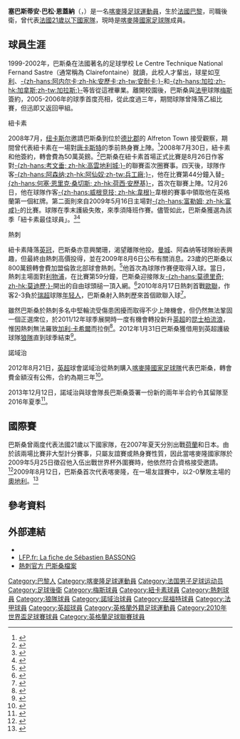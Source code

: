 {{noteTA|G1=足球|G2=英超|G3=FAcup
|T=zh-hans:塞巴斯蒂安·巴松;zh-hk:斯巴斯坦·巴斯桑;zh-tw:塞巴斯蒂安·巴松;
|1=zh-hans:塞巴斯蒂安;zh-hk:斯巴斯坦;zh-tw:塞巴斯蒂安;
|2=zh-hans:巴松;zh-hk:巴斯桑;zh-tw:巴松;
}}
{{Infobox football biography
| name                = 塞巴斯蒂安·巴松<br />''Sébastien Bassong''
| image               = Sébastien Bassong.jpg
| image_size          = 230
| fullname            = Sébastien Aymar Bassong Nguena<ref>{{Cite web|title=Premier League Clubs submit Squad Lists|url=http://www.premierleague.com/content/dam/premierleague/site-content/News/publications/squad-lists/Squad-Lists-September-2012.pdf|publisher=Premier League|format=PDF|page=23|date=4 September 2012|accessdate=26 July 2013|archive-date=2013-03-10|archive-url=https://web.archive.org/web/20130310203125/http://www.premierleague.com/content/dam/premierleague/site-content/News/publications/squad-lists/Squad-Lists-September-2012.pdf|dead-url=no}}</ref>
| birth_date          = {{Birth date and age|1986|7|9|df=y}}
| birth_place         = 法國[[巴黎|巴黎]]
| height              = {{height|m=1.87|precision=0}} <ref>{{cite web|url = http://www.premierleague.com/page/PlayerProfile/0,,12306~41721,00.html|title = Premier League Player Profile|accessdate = 6 April 2011|publisher = Premier League|archive-date = 2012-10-01|archive-url = https://web.archive.org/web/20121001170745/http://www.premierleague.com/page/PlayerProfile/0,,12306~41721,00.html|dead-url = no}}</ref>
| position            = [[後衛_(足球)|後衛]]
| currentclub         = 
| clubnumber          = 
| youthyears1 = 1999–2002 | youthclubs1 = {{link-fr|法国国家足球培训基地|Centre technique national Fernand-Sastre}}
| youthyears2 = 2002–2005 | youthclubs2 = [[梅斯足球俱乐部|梅斯]]
| years1 = 2005–2008 | clubs1 = [[梅斯足球俱乐部|梅斯]]                                                       | caps1 = 79  | goals1 = 1
| years2 = 2008–2009 | clubs2 = [[纽卡斯尔联足球俱乐部|纽卡斯尔联]]                        | caps2 = 30  | goals2 = 0
| years3 = 2009–2012 | clubs3 = [[托特納姆熱刺足球俱樂部|熱刺]]                      | caps3 = 45  | goals3 = 2
| years4 = 2012      | clubs4 = → [[伍尔弗汉普顿流浪足球俱乐部|狼隊]] | caps4 = 9   | goals4 = 0
| years5 = 2012–2017     
| clubs5 = [[诺里奇城足球俱乐部|诺里奇城]]                                
| caps5 = 105 
| goals5 = 4
| years6 = 2014–2015 
| clubs6 = → [[沃特福德足球俱乐部|沃特福德]]
| caps6 = 11  
| goals6 = 0
| nationalyears1 = 2007–2009 | nationalteam1 = [[法國21歲以下國家足球隊|法國U21]] | nationalcaps1 = 2  | nationalgoals1 = 0
| nationalyears2 = 2009–     | nationalteam2 = [[喀麥隆國家足球隊|喀麥隆]]          | nationalcaps2 = 15 | nationalgoals2 = 0
| pcupdate            = 2014年8月24日 (日) 03:12 (UTC)
| ntupdate            = 2012年5月30日
}}

'''塞巴斯蒂安·巴松·恩蓋納'''（{{lang-fr|'''Sébastien Bassong Nguena'''}}，{{bd|1986年|7月9日|catidx=Bassong, Sébastien}}）是一名[[喀麥隆|喀麥隆]][[足球|足球]][[運動員|運動員]]，生於[[法國|法國]][[巴黎|巴黎]]，司職後衛，曾代表[[法國21歲以下國家足球隊|法國21歲以下國家隊]]，現時是[[喀麥隆國家足球隊|喀麥隆國家足球隊]]成員。

== 球員生涯 ==

1999-2002年，巴斯桑在法國著名的足球學校 Le Centre Technique National Fernand Sastre（通常稱為 Clairefontaine）就讀，此校人才輩出，球星如[[蒂埃里·亨利|亨利]]、[[尼古拉·阿内尔卡|-{zh-hans:阿内尔卡;zh-hk:安歷卡;zh-tw:安耐卡;}-]]和[[威廉·加拉斯|-{zh-hans:加拉;zh-hk:加拿斯;zh-tw:加拉斯;}-]]等皆從這裡畢業。離開校園後，巴斯桑與[[法甲|法甲]]球隊[[梅斯足球俱乐部|梅斯]]簽約，2005-2006年的球季首度亮相，從此度過三年，期間球隊曾降落乙組比賽，但迅即又返回甲組。

;紐卡素
2008年7月，[[纽卡斯尔联足球俱乐部|纽卡斯尔]]邀請巴斯桑到位於[[德比郡|德比郡]]的 Alfreton Town 接受觀察，期間曾代表紐卡素在一場對[[唐卡斯特流浪足球俱乐部|唐卡斯特]]的季前熱身賽上陣。<ref>{{cite news| title = Toon Out-Don at Rovers| url = http://www.nufc.premiumtv.co.uk/page/NewsDetail/0,,10278~1351722,00.html| work = Newcastle United Football Club| publisher = nufc.co.uk| date = 26 July 2008| deadurl = yes| archiveurl = https://web.archive.org/web/20080828035538/http://www.nufc.premiumtv.co.uk/page/NewsDetail/0,,10278~1351722,00.html| archivedate = 2008年8月28日}}</ref>2008年7月30日，紐卡素和他簽約，轉會費為50萬英鎊。<ref>{{cite news| title = United agree Defender Fee| url = http://www.nufc.premiumtv.co.uk/page/NewsDetail/0,,10278~1354777,00.html| work = Newcastle United Football Club| publisher = nufc.co.uk| date = 30 July 2008| deadurl = yes| archiveurl = https://web.archive.org/web/20080828051051/http://www.nufc.premiumtv.co.uk/page/NewsDetail/0,,10278~1354777,00.html| archivedate = 2008年8月28日}}</ref>巴斯桑在紐卡素首場正式比賽是8月26日作客對[[考文垂足球俱乐部|-{zh-hans:考文垂; zh-hk:高雲地利城;}-]]的聯賽盃次圈賽事。四天後，球隊作客[[阿森纳足球俱乐部|-{zh-hans:阿森纳;zh-hk:阿仙奴;zh-tw:兵工廠;}-]]，他在比賽第44分鐘入替[[荷西·安歷基·山齊士|-{zh-hans:何塞·恩里克·桑切斯; zh-hk:荷西·安歷基}-]]，首次在聯賽上陣。12月26日，他在球隊作客[[威根竞技足球俱乐部|-{zh-hans:威根竞技; zh-hk:韋根}-]]韋根的賽事中領取他在英格蘭第一個紅牌。第二面則來自2009年5月16日主場對[[富勒姆足球俱樂部|-{zh-hans:富勒姆; zh-hk:富咸}-]]的比賽。球隊在季末護級失敗，來季須降班作賽。儘管如此，巴斯桑獲選為該季「紐卡素最佳球員」。<ref>{{cite news |url=http://www.guardian.co.uk/football/2009/aug/04/sebastien-bassong-fined-wages |title=Newcastle's Sébastien Bassong fined for missing Dundee United trip |work=The Guardian |publisher=guardian.co.uk |author=Louise Taylor |date=4 August 2009 |accessdate=2009-10-23 |archive-date=2009-08-07 |archive-url=https://web.archive.org/web/20090807042825/http://www.guardian.co.uk/football/2009/aug/04/sebastien-bassong-fined-wages }}</ref><ref>{{cite news |url=http://www.guardian.co.uk/football/2009/may/01/alan-shearer-newcastleunited |title=Newcastle messiah struggles to work miracles as injury worries grow |work=The Guardian |publisher=guardian.co.uk |author=Louise Taylor |date=1 May 2009 |accessdate=2009-10-23 |archive-date=2009-05-05 |archive-url=https://web.archive.org/web/20090505070332/http://www.guardian.co.uk/football/2009/may/01/alan-shearer-newcastleunited }}</ref>

;熱刺
紐卡素降落[[英冠|英冠]]，巴斯桑亦意興闌珊，渴望離隊他投。[[曼彻斯特城足球俱乐部|曼城]]、阿森纳等球隊紛表興趣，但最終由熱刺高價投得，並在2009年8月6日公布有關消息。23歲的巴斯桑以800萬鎊轉會費加盟倫敦北部球會熱刺。<ref>{{cite news|title = Bassong quits Newcastle for Spurs|url = http://news.bbc.co.uk/sport1/hi/football/teams/t/tottenham_hotspur/8187526.stm|work = British Broadcasting Corporation|publisher = BBC Sport|date = 6 August 2009|accessdate = 2009-10-23|archive-date = 2021-03-04|archive-url = https://web.archive.org/web/20210304122622/http://news.bbc.co.uk/sport2/hi/football/teams/t/tottenham_hotspur/8187526.stm}}</ref>他首次為球隊作賽便取得入球。當日，熱刺主場面對[[利物浦足球俱乐部|利物浦]]，在比賽第59分鐘，巴斯桑迎接隊友[[卢卡·莫德里奇|-{zh-hans:莫德里奇; zh-hk:莫迪歷;}-]]開出的自由球頭槌一頂入網。<ref>{{cite news |url=http://news.bbc.co.uk/sport1/hi/football/eng_prem/8198253.stm |title=Tottenham 2-1 Liverpool |date=16 August 2009 |work=British Broadcasting Corporation |publisher=BBC Sport |author=Phil McNulty |accessdate=2009-10-23 |archive-date=2017-08-27 |archive-url=https://web.archive.org/web/20170827110135/http://news.bbc.co.uk/sport1/hi/football/eng_prem/8198253.stm }}</ref>2010年8月17日熱刺首戰[[歐聯|歐聯]]，作客2-3負於[[瑞超|瑞超]]球隊[[伯尔尼年轻人体育俱乐部|年轻人]]，巴斯桑射入熱刺歷來首個歐聯入球<ref>{{cite news |language=en |url=http://news.bbc.co.uk/sport2/hi/football/europe/8918259.stm |title=Young Boys 3-2 Tottenham |publisher=''[[BBC_Sport|BBC Sport]]'' |date=2010-08-17 |accessdate=2012-02-11 |archive-date=2019-12-08 |archive-url=https://web.archive.org/web/20191208044559/http://news.bbc.co.uk/sport1/hi/football/europe/8918259.stm |dead-url=no }}</ref>。

雖然巴斯桑於熱刺多名中堅輪流受傷患困擾而取得不少上陣機會，但仍然無法鞏固一個正選席位，於2011/12年球季展開時一度有機會轉投新升[[英超|英超]]的[[女王公园巡游者足球俱乐部|昆士柏流浪]]，惟因熱刺無法羅致[[加利·卡希爾|加利·卡希爾]]而拉倒<ref>{{cite news |language=en |url=http://www.bbc.co.uk/sport/0/football/14739065 |title=Sebastien Bassong move to QPR falls through |publisher=''[[BBC_Sport|BBC Sport]]'' |date=2011-08-31 |accessdate=2012-02-11 |archive-date=2012-02-04 |archive-url=https://web.archive.org/web/20120204203402/http://www.bbc.co.uk/sport/0/football/14739065 }}</ref>。2012年1月31日巴斯桑獲借用到英超護級球隊[[伍尔弗汉普顿流浪足球俱乐部|狼隊]]直到球季結束<ref>{{cite news |language=en |url=http://www.bbc.co.uk/sport/0/football/16821935 |title=Wolves sign Sebastien Bassong on loan from Tottenham |publisher=''[[BBC_Sport|BBC Sport]]'' |date=2012-01-31 |accessdate=2012-02-11 |archive-date=2014-01-16 |archive-url=https://web.archive.org/web/20140116152329/http://www.bbc.co.uk/sport/0/football/16821935 }}</ref>。

;諾域治
2012年8月21日，[[英超|英超]]球會諾域治從熱刺購入[[喀麥隆國家足球隊|喀麥隆國家足球隊]]代表巴斯桑，轉會費金額沒有公佈，合約為期三年<ref>{{cite news |language=en |url=http://www.bbc.com/sport/0/football/19330887 |title=Sebastien Bassong leaves Tottenham for Norwich |publisher=''[[BBC_Sport|BBC Sport]]'' |date=2012-08-21 |accessdate=2013-12-14 |archive-date=2015-09-24 |archive-url=https://web.archive.org/web/20150924191215/http://www.bbc.com/sport/0/football/19330887 }}</ref>。

2013年12月12日，諾域治與球會隊長巴斯桑簽署一份新的兩年半合約令其留隊至2016年夏季<ref>{{cite news |language=en |url=http://www.bbc.com/sport/0/football/25353649 |title=Norwich's Sebastien Bassong to remain at Carrow Road until 2016 |publisher=''[[BBC_Sport|BBC Sport]]'' |date=2013-12-12 |accessdate=2013-12-14 |archive-date=2015-09-24 |archive-url=https://web.archive.org/web/20150924195515/http://www.bbc.com/sport/0/football/25353649 }}</ref>。

== 國際賽 ==
巴斯桑曾兩度代表法國21歲以下國家隊，在2007年夏天分別出戰[[荷蘭21歲以下國家足球隊|荷蘭]]和日本。由於該兩場比賽非大型計分賽事，只屬友誼賽或熱身賽性質，因此當喀麥隆國家隊於2009年5月25日徵召他入伍出戰世界杯外圍賽時，他依然符合資格接受邀請。<ref>{{cite news|title = Bassong joins Cameroon squad|url = http://news.bbc.co.uk/sport2/hi/football/africa/8067937.stm|work = British Broadcasting Corporation|publisher = BBC Sport|date = 29 May 2009|accessdate = 2009-10-23|archive-date = 2021-03-04|archive-url = https://web.archive.org/web/20210304122739/http://news.bbc.co.uk/sport2/hi/football/africa/8067937.stm}}</ref>2009年8月12日，巴斯桑首次代表喀麥隆，在一場友誼賽中，以2-0擊敗主場的[[奧地利國家足球隊|奧地利]]。<ref>{{cite news |url=http://www.journallive.co.uk/nufc/newcastle-united-news/2009/08/15/bassong-was-alan-s-tip-says-redknapp-61634-24446733/ |title=Bassong was Alan’s tip, says Redknapp |work=The Journal |publisher=journallive.co.uk |date=15 August 2009 |author=Stuart Rayner |accessdate=2009-10-23 |archive-date=2012-03-07 |archive-url=https://web.archive.org/web/20120307113744/http://www.journallive.co.uk/nufc/newcastle-united-news/2009/08/15/bassong-was-alan-s-tip-says-redknapp-61634-24446733/ }}</ref>

== 參考資料 ==
{{reflist}}

== 外部連結 ==
* {{soccerbase|49742|塞巴斯蒂安·巴松}}
* [https://web.archive.org/web/20090816151351/http://www.lfp.fr/joueur/index.asp?no_joueur=103499 LFP.fr: La fiche de Sébastien BASSONG]
* [http://www.tottenhamhotspur.com/players/first_team/sebastienbassong.html 熱刺官方 巴斯桑檔案] {{Wayback|url=http://www.tottenhamhotspur.com/players/first_team/sebastienbassong.html |date=20111210101753 }}

{{2010年世界盃足球賽喀麥隆參賽名單}}

{{DEFAULTSORT:Bassong, Sebastien}}
[[Category:巴黎人|Category:巴黎人]]
[[Category:喀麥隆足球運動員|Category:喀麥隆足球運動員]]
[[Category:法国男子足球运动员|Category:法国男子足球运动员]]
[[Category:足球後衛|Category:足球後衛]]
[[Category:梅斯球員|Category:梅斯球員]]
[[Category:紐卡素球員|Category:紐卡素球員]]
[[Category:熱刺球員|Category:熱刺球員]]
[[Category:狼隊球員|Category:狼隊球員]]
[[Category:諾域治球員|Category:諾域治球員]]
[[Category:屈福特球員|Category:屈福特球員]] 
[[Category:法甲球員|Category:法甲球員]]
[[Category:英超球員|Category:英超球員]]
[[Category:英格蘭外籍足球運動員|Category:英格蘭外籍足球運動員]]
[[Category:2010年世界盃足球賽球員|Category:2010年世界盃足球賽球員]]
[[Category:英格蘭足球聯賽球員|Category:英格蘭足球聯賽球員]]